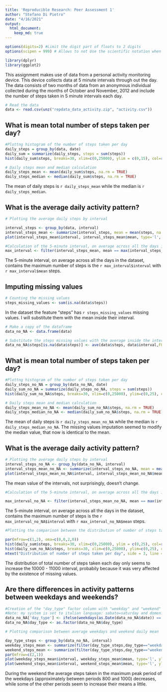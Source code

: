 ```yaml
---
title: 'Reproducible Research: Peer Assessment 1'
author: "Stefano Di Pietro"
date: "4/16/2021"
output:
  html_document:
    keep_md: true
---
```



```R
options(digits=2) #Limit the digit part of floats to 2 digits
options(scipen = 999) # Allows to not Use the scientific notation when not necessary

library(dplyr) 
library(ggplot2)

```


This assignment makes use of data from a personal activity monitoring device. This device collects data at 5 minute intervals through out the day. The data consists of two months of data from an anonymous individual collected during the months of October and November, 2012 and include the number of steps taken in 5 minute intervals each day.



```R

# Read the data
data <- read.csv(unz("repdata_data_activity.zip", "activity.csv"))

```
 
## What is mean total number of steps taken per day?

```R
#Plottng histogram of the number of steps taken per day
daily_steps = group_by(data, date)
daily_sum = summarize(daily_steps, steps = sum(steps))
hist(daily_sum$steps, breaks=30, xlim=c(0,25000), ylim = c(0,15), col=rgb(1,0,0,0.5), xlab="Number of steps", ylab="", main="Distribution of number of steps taken per day" )
```

 ```R
 # Daily steps mean and median calculation
 daily_steps_mean <- mean(daily_sum$steps, na.rm = TRUE)
 daily_steps_median <- median(daily_sum$steps, na.rm = TRUE)
 
 ```
 
The mean of daily steps is `r daily_steps_mean` while the median is `r daily_steps_median`.
 
 
## What is the average daily activity pattern?

```R
# Plotting the average daily steps by interval

interval_steps <- group_by(data, interval)
interval_steps_mean <- summarize(interval_steps, mean = mean(steps, na.rm=TRUE))
plot(interval_steps_mean$interval, interval_steps_mean$mean, type='l', xlab = 'Intervals', ylab='Mean', main = "Average daily steps by interval")


```
```R
#Calculation of the 5-minute interval, on average across all the days in the dataset, contains the maximum number of steps
max_interval <- filter(interval_steps_mean, mean == max(interval_steps_mean$mean))

```

The 5-minute interval, on average across all the days in the dataset, contains the maximum number of steps is the `r max_interval$interval` with `r max_interval$mean` steps.

 
## Imputing missing values

```R
# Counting the missing values
steps_missing_values <- sum(is.na(data$steps))

```

In the dataset the feature "steps" has `r steps_missing_values` missing values.
I will substitute them with the mean inside their interval.

```R

# Make a copy of the dataframe
data_no_NA <- data.frame(data)

# Substitute the steps missing values with the average inside the interval
data_no_NA$steps[is.na(data$steps)] <- ave(data$steps, data$interval,FUN=function(x)mean(x,na.rm = T))[is.na(data$steps)]

```

## What is mean total number of steps taken per day?

```R
#Plottng histogram of the number of steps taken per day
daily_steps_no_NA = group_by(data_no_NA, date)
daily_sum_no_NA = summarize(daily_steps_no_NA, steps = sum(steps))
hist(daily_sum_no_NA$steps, breaks=30, xlim=c(0,25000), ylim=c(0,25), col=rgb(0,0,1,0.5), xlab="Number of steps", ylab="", main="Distribution of number of steps taken per day")
```

 ```R
 # Daily steps mean and median calculation
 daily_steps_mean_no_NA <- mean(daily_sum_no_NA$steps, na.rm = TRUE)
 daily_steps_median_no_NA <- median(daily_sum_no_NA$steps, na.rm = TRUE)
 
 ```
 
The mean of daily steps is `r daily_steps_mean_no_NA` while the median is `r daily_steps_median_no_NA`.
The missing values imputation seemed to modify the median value, that now is identical to the mean.
 
 
## What is the average daily activity pattern?

```R
# Plotting the average daily steps by interval
interval_steps_no_NA <- group_by(data_no_NA, interval)
interval_steps_mean_no_NA <- summarize(interval_steps_no_NA, mean = mean(steps, na.rm=TRUE))
plot(interval_steps_mean_no_NA$interval, interval_steps_mean_no_NA$mean, type='l',xlab = 'Intervals', ylab='Mean', main = "Average daily steps by interval")


```

The mean value of the intervals, not surprisingly, doesn't change.

```R
#Calculation of the 5-minute interval, on average across all the days in the dataset, contains the maximum number of steps

max_interval_no_NA <- filter(interval_steps_mean_no_NA, mean == max(interval_steps_mean_no_NA$mean))

```

The 5-minute interval, on average across all the days in the dataset, contains the maximum number of steps is the `r max_interval_no_NA$interval` with `r max_interval_no_NA$mean` steps.


```R
#Plotting the comparison between the distribution of number of steps taken per day of the imputted dataframe and the one containing NA values.

par(mfrow=c(1,2), oma=c(0,0,2,0))
hist(daily_sum$steps, breaks=30, xlim=c(0,25000), ylim = c(0,25), col=rgb(1,0,0,0.5), xlab="Number of steps", ylab="", main="With NAs" )
hist(daily_sum_no_NA$steps, breaks=30, xlim=c(0,25000), ylim=c(0,25), col=rgb(0,0,1,0.5), xlab="Number of steps", ylab="", main="Without NAs")
mtext("Distribution of number of steps taken per day", side = 3, line = 0, outer = TRUE, cex=1.5)

```


The distribution of total number of steps taken each day only seems to increase the 10000 - 11000 interval, probabily because it was very affected by the existence of missing values.

## Are there differences in activity patterns between weekdays and weekends?

```R
#Creation of the "day_type" factor column with "weekday" and "weekend" values
#Note: my system is set to italian language: sabato=saturday and domenica=sunday
data_no_NA['day_type'] <- ifelse(weekdays(as.Date(data_no_NA$date)) == 'domenica' | weekdays(as.Date(data_no_NA$date)) == 'sabato', "weekend", "weekday" )
data_no_NA$day_type <- as.factor(data_no_NA$day_type)

```

```R
# Plotting comparison between average weekdays and weekend daily mean

day_type_steps <- group_by(data_no_NA, interval)
weekday_steps_mean <- summarize(filter(day_type_steps,day_type=="weekday"), mean = mean(steps, na.rm=TRUE))
weekend_steps_mean <- summarize(filter(day_type_steps,day_type=="weekend"), mean = mean(steps, na.rm=TRUE))
par(mfrow=c(2,1))
plot(weekday_steps_mean$interval, weekday_steps_mean$mean, type='l', ylim = c(0,250), xlab = 'Intervals', ylab='Mean', main = "Average weekdays daily steps")
plot(weekend_steps_mean$interval, weekend_steps_mean$mean, type='l', ylim = c(0,250), xlab = 'Intervals', ylab='Mean', main = "Average weekends daily steps")
```


During the weekend the average steps taken in the maximum peak period of the weekdays (approximately between periods 800 and 1000) decreases, while some of the other periods seem to increase their means a little.




